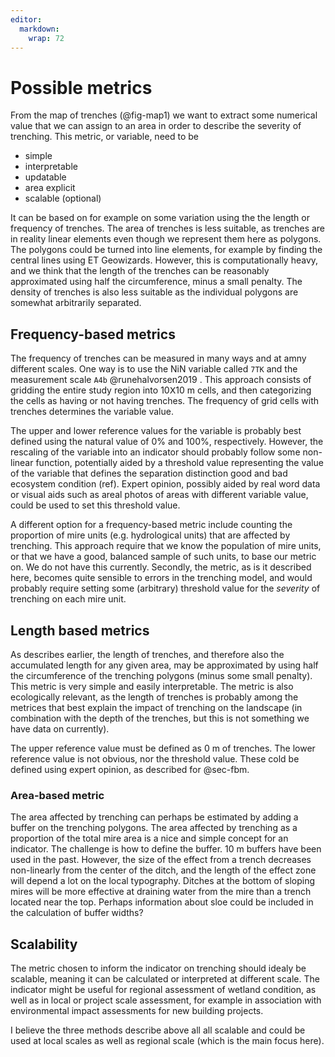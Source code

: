 ```yaml
---
editor: 
  markdown: 
    wrap: 72
---
```


# Possible metrics {#sec-metrics}

From the map of trenches (@fig-map1) we want to extract some numerical
value that we can assign to an area in order to describe the severity of
trenching. This metric, or variable, need to be

-   simple
-   interpretable
-   updatable
-   area explicit
-   scalable (optional)

It can be based on for example on some variation using the the length or
frequency of trenches. The area of trenches is less suitable, as
trenches are in reality linear elements even though we represent them
here as polygons. The polygons could be turned into line elements, for
example by finding the central lines using ET Geowizards. However, this
is computationally heavy, and we think that the length of the trenches
can be reasonably approximated using half the circumference, minus a
small penalty. The density of trenches is also less suitable as the
individual polygons are somewhat arbitrarily separated.

## Frequency-based metrics {#sec-fbm}

The frequency of trenches can be measured in many ways and at amny
different scales. One way is to use the NiN variable called `7TK` and
the measurement scale `A4b` @runehalvorsen2019 . This approach consists
of gridding the entire study region into 10𝖷10 m cells, and then
categorizing the cells as having or not having trenches. The frequency
of grid cells with trenches determines the variable value.

The upper and lower reference values for the variable is probably best
defined using the natural value of 0% and 100%, respectively. However,
the rescaling of the variable into an indicator should probably follow
some non-linear function, potentially aided by a threshold value
representing the value of the variable that defines the separation
distinction good and bad ecosystem condition (ref). Expert opinion,
possibly aided by real word data or visual aids such as areal photos of
areas with different variable value, could be used to set this threshold
value.

A different option for a frequency-based metric include counting the
proportion of mire units (e.g. hydrological units) that are affected by
trenching. This approach require that we know the population of mire
units, or that we have a good, balanced sample of such units, to base
our metric on. We do not have this currently. Secondly, the metric, as
is it described here, becomes quite sensible to errors in the trenching
model, and would probably require setting some (arbitrary) threshold
value for the *severity* of trenching on each mire unit.

## Length based metrics

As describes earlier, the length of trenches, and therefore also the
accumulated length for any given area, may be approximated by using half
the circumference of the trenching polygons (minus some small penalty).
This metric is very simple and easily interpretable. The metric is also
ecologically relevant, as the length of trenches is probably among the
metrices that best explain the impact of trenching on the landscape (in
combination with the depth of the trenches, but this is not something we
have data on currently).

The upper reference value must be defined as 0 m of trenches. The lower
reference value is not obvious, nor the threshold value. These cold be
defined using expert opinion, as described for @sec-fbm.

### Area-based metric

The area affected by trenching can perhaps be estimated by adding a
buffer on the trenching polygons. The area affected by trenching as a
proportion of the total mire area is a nice and simple concept for an
indicator. The challenge is how to define the buffer. 10 m buffers have
been used in the past. However, the size of the effect from a trench
decreases non-linearly from the center of the ditch, and the length of
the effect zone will depend a lot on the local typography. Ditches at
the bottom of sloping mires will be more effective at draining water
from the mire than a trench located near the top. Perhaps information
about sloe could be included in the calculation of buffer widths?

## Scalability

The metric chosen to inform the indicator on trenching should idealy be
scalable, meaning it can be calculated or interpreted at different
scale. The indicator might be useful for regional assessment of wetland
condition, as well as in local or project scale assessment, for example
in association with environmental impact assessments for new building
projects.

I believe the three methods describe above all all scalable and could be
used at local scales as well as regional scale (which is the main focus
here).

